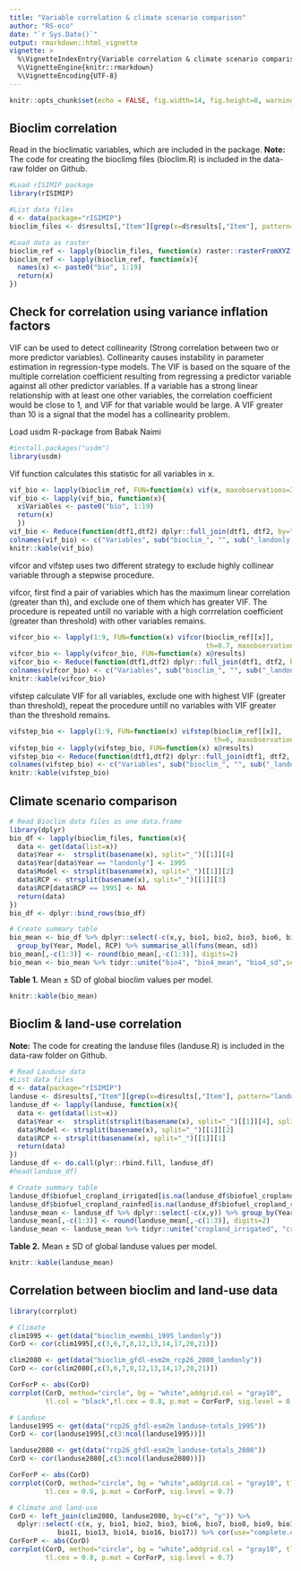 ```yaml
---
title: "Variable correlation & climate scenario comparison"
author: "RS-eco"
date: "`r Sys.Date()`"
output: rmarkdown::html_vignette
vignette: >
  %\VignetteIndexEntry{Variable correlation & climate scenario comparison}
  %\VignetteEngine{knitr::rmarkdown}
  %\VignetteEncoding{UTF-8}
---
```


```r
knitr::opts_chunk$set(echo = FALSE, fig.width=14, fig.height=8, warning=FALSE, comment=NA, message=FALSE, eval=F)
```

## Bioclim correlation

Read in the bioclimatic variables, which are included in the package. **Note:** The code for creating the bioclimg files (bioclim.R) is included in the data-raw folder on Github. <!-- Add direct link -->

```r
#Load rISIMIP package
library(rISIMIP)

#List data files
d <- data(package="rISIMIP")
bioclim_files <- d$results[,"Item"][grep(x=d$results[,"Item"], pattern="bioclim")]

#Load data as raster
bioclim_ref <- lapply(bioclim_files, function(x) raster::rasterFromXYZ(get(data(list=x))))
bioclim_ref <- lapply(bioclim_ref, function(x){
  names(x) <- paste0("bio", 1:19)
  return(x)
})
```

## Check for correlation using variance inflation factors

VIF can be used to detect collinearity (Strong correlation between two or more predictor variables). Collinearity causes instability in parameter estimation in regression-type models. The VIF is based on the square of the multiple correlation coefficient resulting from regressing a predictor variable against all other predictor variables. If a variable has a strong linear relationship with at least one other variables, the correlation coefficient would be close to 1, and VIF for that variable would be large. A VIF greater than 10 is a signal that the model has a collinearity problem.

Load usdm R-package from Babak Naimi

```r
#install.packages("usdm")
library(usdm)
```

Vif function calculates this statistic for all variables in x.

```r
vif_bio <- lapply(bioclim_ref, FUN=function(x) vif(x, maxobservations=201600))
vif_bio <- lapply(vif_bio, function(x){
  x$Variables <- paste0("bio", 1:19)
  return(x)
  })
vif_bio <- Reduce(function(dtf1,dtf2) dplyr::full_join(dtf1, dtf2, by="Variables"), vif_bio)
colnames(vif_bio) <- c("Variables", sub("bioclim_", "", sub("_landonly.csv.xz", "", basename(bioclim_files))))
knitr::kable(vif_bio)
```

vifcor and vifstep uses two different strategy to exclude highly collinear variable through a stepwise procedure. 
   
vifcor, first find a pair of variables which has the maximum linear correlation (greater than th), and exclude one of them which has greater VIF. The procedure is repeated untill no variable with a high corrrelation coefficient (greater than threshold) with other variables remains. 

```r
vifcor_bio <- lapply(1:9, FUN=function(x) vifcor(bioclim_ref[[x]], 
                                                 th=0.7, maxobservations=300000))
vifcor_bio <- lapply(vifcor_bio, FUN=function(x) x@results)
vifcor_bio <- Reduce(function(dtf1,dtf2) dplyr::full_join(dtf1, dtf2, by="Variables"), vifcor_bio)
colnames(vifcor_bio) <- c("Variables", sub("bioclim_", "", sub("_landonly.csv.xz", "", basename(bioclim_files))))
knitr::kable(vifcor_bio)
```

vifstep calculate VIF for all variables, exclude one with highest VIF (greater than threshold), 
repeat the procedure untill no variables with VIF greater than the threshold remains.

```r
vifstep_bio <- lapply(1:9, FUN=function(x) vifstep(bioclim_ref[[x]], 
                                                   th=6, maxobservations=70000)) 
vifstep_bio <- lapply(vifstep_bio, FUN=function(x) x@results)
vifstep_bio <- Reduce(function(dtf1,dtf2) dplyr::full_join(dtf1, dtf2, by="Variables"), vifstep_bio)
colnames(vifstep_bio) <- c("Variables", sub("bioclim_", "", sub("_landonly.csv.xz", "", basename(bioclim_files))))
knitr::kable(vifstep_bio)
```

## Climate scenario comparison

```r
# Read Bioclim data files as one data.frame
library(dplyr)
bio_df <- lapply(bioclim_files, function(x){
  data <- get(data(list=x))
  data$Year <-  strsplit(basename(x), split="_")[[1]][4]
  data$Year[data$Year == "landonly"] <- 1995
  data$Model <- strsplit(basename(x), split="_")[[1]][2]
  data$RCP <- strsplit(basename(x), split="_")[[1]][3]
  data$RCP[data$RCP == 1995] <- NA
  return(data)
})
bio_df <- dplyr::bind_rows(bio_df)

# Create summary table
bio_mean <- bio_df %>% dplyr::select(-c(x,y, bio1, bio2, bio3, bio6, bio7, bio8, bio9, bio10, bio11, bio13, bio14, bio16, bio17)) %>% 
  group_by(Year, Model, RCP) %>% summarise_all(funs(mean, sd))
bio_mean[,-c(1:3)] <- round(bio_mean[,-c(1:3)], digits=2)
bio_mean <- bio_mean %>% tidyr::unite("bio4", "bio4_mean", "bio4_sd",sep=" ± ") %>% tidyr::unite("bio5", "bio5_mean", "bio5_sd",sep=" ± ") %>% tidyr::unite("bio12", "bio12_mean", "bio12_sd",sep=" ± ") %>% tidyr::unite("bio15", "bio15_mean", "bio15_sd",sep=" ± ") %>% tidyr::unite("bio18", "bio18_mean", "bio18_sd",sep=" ± ") %>% tidyr::unite("bio19", "bio19_mean", "bio19_sd",sep=" ± ")
```

**Table 1.** Mean ± SD of global bioclim values per model.

```r
knitr::kable(bio_mean)
```

## Bioclim & land-use correlation

**Note:** The code for creating the landuse files (landuse.R) is included in the data-raw folder on Github. <!-- Add direct link -->

```r
# Read Landuse data
#List data files
d <- data(package="rISIMIP")
landuse <- d$results[,"Item"][grep(x=d$results[,"Item"], pattern="landuse-totals_")][2:17]
landuse_df <- lapply(landuse, function(x){
  data <- get(data(list=x))
  data$Year <-  strsplit(strsplit(basename(x), split="_")[[1]][4], split="[.]")[[1]][1]
  data$Model <- strsplit(basename(x), split="_")[[1]][2]
  data$RCP <- strsplit(basename(x), split="_")[[1]][1]
  return(data)
})
landuse_df <- do.call(plyr::rbind.fill, landuse_df)
#head(landuse_df)

# Create summary table
landuse_df$biofuel_cropland_irrigated[is.na(landuse_df$biofuel_cropland_irrigated)] <- 0
landuse_df$biofuel_cropland_rainfed[is.na(landuse_df$biofuel_cropland_rainfed)] <- 0
landuse_mean <- landuse_df %>% dplyr::select(-c(x,y)) %>% group_by(Year, Model, RCP) %>% summarise_all(funs(mean, sd), na.rm=TRUE)
landuse_mean[,-c(1:3)] <- round(landuse_mean[,-c(1:3)], digits=2)
landuse_mean <- landuse_mean %>% tidyr::unite("cropland_irrigated", "cropland_irrigated_mean", "cropland_irrigated_sd",sep=" ± ") %>% tidyr::unite("cropland_rainfed", "cropland_rainfed_mean", "cropland_rainfed_sd", sep=" ± ") %>% tidyr::unite("cropland_total", "cropland_total_mean", "cropland_total_sd",sep=" ± ") %>% tidyr::unite("pastures", "pastures_mean", "pastures_sd",sep=" ± ") %>% tidyr::unite("biofuel_cropland_irrigated", "biofuel_cropland_irrigated_mean", "biofuel_cropland_irrigated_sd",sep=" ± ") %>% tidyr::unite("biofuel_cropland_rainfed", "biofuel_cropland_rainfed_mean", "biofuel_cropland_rainfed_sd",sep=" ± ")
```

**Table 2.** Mean ± SD of global landuse values per model.

```r
knitr::kable(landuse_mean)
```

## Correlation between bioclim and land-use data

```r
library(corrplot)

# Climate
clim1995 <- get(data("bioclim_ewembi_1995_landonly"))
CorD <- cor(clim1995[,c(3,6,7,8,12,13,14,17,20,21)])

clim2080 <- get(data("bioclim_gfdl-esm2m_rcp26_2080_landonly"))
CorD <- cor(clim2080[,c(3,6,7,8,12,13,14,17,20,21)])

CorForP <- abs(CorD)
corrplot(CorD, method="circle", bg = "white",addgrid.col = "gray10", 
         tl.col = "black",tl.cex = 0.8, p.mat = CorForP, sig.level = 0.7)

# Landuse
landuse1995 <- get(data("rcp26_gfdl-esm2m_landuse-totals_1995"))
CorD <- cor(landuse1995[,c(3:ncol(landuse1995))])

landuse2080 <- get(data("rcp26_gfdl-esm2m_landuse-totals_2080"))
CorD <- cor(landuse2080[,c(3:ncol(landuse2080))])

CorForP <- abs(CorD)
corrplot(CorD, method="circle", bg = "white",addgrid.col = "gray10", tl.col = "black",
         tl.cex = 0.8, p.mat = CorForP, sig.level = 0.7)

# Climate and land-use
CorD <- left_join(clim2080, landuse2080, by=c("x", "y")) %>% 
  dplyr::select(-c(x, y, bio1, bio2, bio3, bio6, bio7, bio8, bio9, bio10, 
            bio11, bio13, bio14, bio16, bio17)) %>% cor(use="complete.obs")
CorForP <- abs(CorD)
corrplot(CorD, method="circle", bg = "white",addgrid.col = "gray10", tl.col = "black",
         tl.cex = 0.8, p.mat = CorForP, sig.level = 0.7)
```
